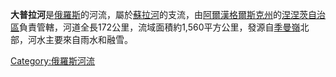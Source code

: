 {{Unreferenced |time=2017-09-02T06:05:06+00:00 }}
'''大普拉河'''是[[俄羅斯|俄羅斯]]的河流，屬於[[蘇拉河_(伯朝拉河支流)|蘇拉河]]的支流，由[[阿爾漢格爾斯克州|阿爾漢格爾斯克州]]的[[涅涅茨自治區|涅涅茨自治區]]負責管轄，河道全長172公里，流域面積約1,560平方公里，發源自[[季曼嶺|季曼嶺]]北部，河水主要來自雨水和融雪。

{{Russia-geo-stub}}
[[Category:俄羅斯河流|Category:俄羅斯河流]]